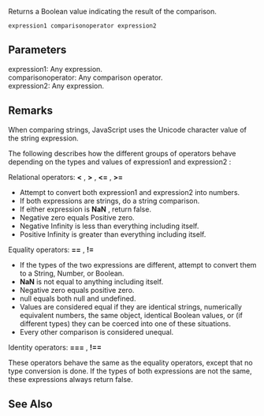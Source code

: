 Returns a Boolean value indicating the result of the comparison.

 expression1 comparisonoperator expression2

==Parameters==
; expression1: Any expression.
; comparisonoperator: Any comparison operator.
; expression2: Any expression.

==Remarks==
When comparing strings, JavaScript uses the Unicode character value of the string expression.

The following describes how the different groups of operators behave depending on the types and values of expression1 and expression2 :

Relational operators: '''&lt;''' , '''&gt;''' , '''&lt;=''' , '''&gt;='''

* Attempt to convert both expression1 and expression2 into numbers.
* If both expressions are strings, do a string comparison.
* If either expression is '''NaN''' , return false.
* Negative zero equals Positive zero.
* Negative Infinity is less than everything including itself.
* Positive Infinity is greater than everything including itself.
Equality operators: '''==''' , '''!='''

* If the types of the two expressions are different, attempt to convert them to a String, Number, or Boolean.
* '''NaN''' is not equal to anything including itself.
* Negative zero equals positive zero.
* null equals both null and undefined.
* Values are considered equal if they are identical strings, numerically equivalent numbers, the same object, identical Boolean values, or (if different types) they can be coerced into one of these situations.
* Every other comparison is considered unequal.
Identity operators: '''===''' , '''!=='''

These operators behave the same as the equality operators, except that no type conversion is done. If the types of both expressions are not the same, these expressions always return false.


==See Also==

              

              
